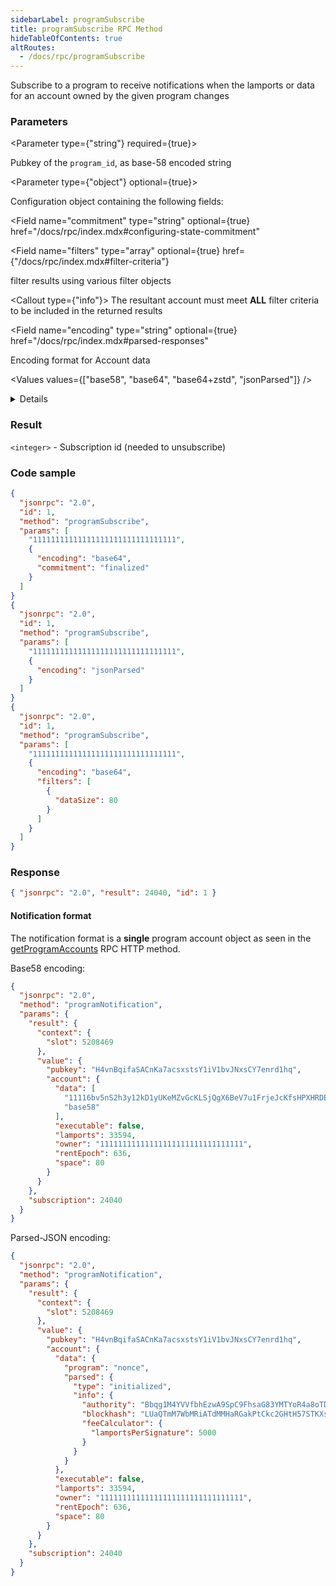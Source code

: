 ```yaml
---
sidebarLabel: programSubscribe
title: programSubscribe RPC Method
hideTableOfContents: true
altRoutes:
  - /docs/rpc/programSubscribe
---
```


Subscribe to a program to receive notifications when the lamports or data for an
account owned by the given program changes

<DocSideBySide>

<DocLeftSide>

### Parameters

<Parameter type={"string"} required={true}>

Pubkey of the `program_id`, as base-58 encoded string

</Parameter>

<Parameter type={"object"} optional={true}>

Configuration object containing the following fields:

<Field
  name="commitment"
  type="string"
  optional={true}
  href="/docs/rpc/index.mdx#configuring-state-commitment"
></Field>

<Field
  name="filters"
  type="array"
  optional={true}
  href={"/docs/rpc/index.mdx#filter-criteria"}
>

filter results using various filter objects

<Callout type={"info"}>
  The resultant account must meet **ALL** filter criteria to be included in the
  returned results
</Callout>

</Field>

<Field 
  name="encoding"
  type="string"
  optional={true}
  href="/docs/rpc/index.mdx#parsed-responses"
>

Encoding format for Account data

<Values values={["base58", "base64", "base64+zstd", "jsonParsed"]} />

<details>

- `base58` is slow.
- `jsonParsed` encoding attempts to use program-specific state parsers to return
  more human-readable and explicit account state data.
- If `jsonParsed` is requested but a parser cannot be found, the field falls
  back to `base64` encoding, detectable when the `data` field is type `string`.

</details>

</Field>

</Parameter>

### Result

`<integer>` - Subscription id \(needed to unsubscribe\)

</DocLeftSide>

<DocRightSide>

### Code sample

```json
{
  "jsonrpc": "2.0",
  "id": 1,
  "method": "programSubscribe",
  "params": [
    "11111111111111111111111111111111",
    {
      "encoding": "base64",
      "commitment": "finalized"
    }
  ]
}
{
  "jsonrpc": "2.0",
  "id": 1,
  "method": "programSubscribe",
  "params": [
    "11111111111111111111111111111111",
    {
      "encoding": "jsonParsed"
    }
  ]
}
{
  "jsonrpc": "2.0",
  "id": 1,
  "method": "programSubscribe",
  "params": [
    "11111111111111111111111111111111",
    {
      "encoding": "base64",
      "filters": [
        {
          "dataSize": 80
        }
      ]
    }
  ]
}
```

### Response

```json
{ "jsonrpc": "2.0", "result": 24040, "id": 1 }
```

</DocRightSide>
</DocSideBySide>

#### Notification format

The notification format is a <b>single</b> program account object as seen in the
[getProgramAccounts](/docs/rpc/http/getprogramaccounts) RPC HTTP method.

Base58 encoding:

```json
{
  "jsonrpc": "2.0",
  "method": "programNotification",
  "params": {
    "result": {
      "context": {
        "slot": 5208469
      },
      "value": {
        "pubkey": "H4vnBqifaSACnKa7acsxstsY1iV1bvJNxsCY7enrd1hq",
        "account": {
          "data": [
            "11116bv5nS2h3y12kD1yUKeMZvGcKLSjQgX6BeV7u1FrjeJcKfsHPXHRDEHrBesJhZyqnnq9qJeUuF7WHxiuLuL5twc38w2TXNLxnDbjmuR",
            "base58"
          ],
          "executable": false,
          "lamports": 33594,
          "owner": "11111111111111111111111111111111",
          "rentEpoch": 636,
          "space": 80
        }
      }
    },
    "subscription": 24040
  }
}
```

Parsed-JSON encoding:

```json
{
  "jsonrpc": "2.0",
  "method": "programNotification",
  "params": {
    "result": {
      "context": {
        "slot": 5208469
      },
      "value": {
        "pubkey": "H4vnBqifaSACnKa7acsxstsY1iV1bvJNxsCY7enrd1hq",
        "account": {
          "data": {
            "program": "nonce",
            "parsed": {
              "type": "initialized",
              "info": {
                "authority": "Bbqg1M4YVVfbhEzwA9SpC9FhsaG83YMTYoR4a8oTDLX",
                "blockhash": "LUaQTmM7WbMRiATdMMHaRGakPtCkc2GHtH57STKXs6k",
                "feeCalculator": {
                  "lamportsPerSignature": 5000
                }
              }
            }
          },
          "executable": false,
          "lamports": 33594,
          "owner": "11111111111111111111111111111111",
          "rentEpoch": 636,
          "space": 80
        }
      }
    },
    "subscription": 24040
  }
}
```
